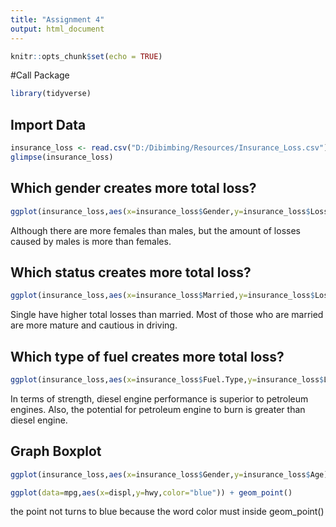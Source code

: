 ---
title: "Assignment 4"
output: html_document
---

```{r setup, include=FALSE}
knitr::opts_chunk$set(echo = TRUE)
```

#Call Package
```{r}
library(tidyverse)

```

## Import Data

```{r}
insurance_loss <- read.csv("D:/Dibimbing/Resources/Insurance_Loss.csv")
glimpse(insurance_loss)

```

## Which gender creates more total loss?

```{r}
ggplot(insurance_loss,aes(x=insurance_loss$Gender,y=insurance_loss$Losses)) + geom_point()

```
Although there are more females than males, but the amount of losses caused by males is more than females.

## Which status creates more total loss?

```{r}
ggplot(insurance_loss,aes(x=insurance_loss$Married,y=insurance_loss$Losses)) + geom_point()

```
Single have higher total losses than married. Most of those who are married are more mature and cautious in driving. 

## Which type of fuel creates more total loss?

```{r}
ggplot(insurance_loss,aes(x=insurance_loss$Fuel.Type,y=insurance_loss$Losses)) + geom_point()

```
In terms of strength, diesel engine performance is superior to petroleum engines. Also, the potential for petroleum engine to burn is greater than diesel engine.

## Graph Boxplot

```{r}
ggplot(insurance_loss,aes(x=insurance_loss$Gender,y=insurance_loss$Age)) + geom_boxplot(aes(color = insurance_loss$Gender))

```

```{r}
ggplot(data=mpg,aes(x=displ,y=hwy,color="blue")) + geom_point()

```
the point not turns to blue because the word color must inside geom_point()
